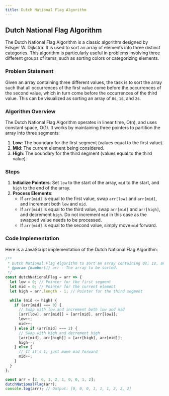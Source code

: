 ```yaml
---
title: Dutch National Flag Algorithm
---
```


## Dutch National Flag Algorithm

The Dutch National Flag Algorithm is a classic algorithm designed by Edsger W. Dijkstra. It is used to sort an array of elements into three distinct categories. This algorithm is particularly useful in problems involving three different groups of items, such as sorting colors or categorizing elements.

### Problem Statement

Given an array containing three different values, the task is to sort the array such that all occurrences of the first value come before the occurrences of the second value, which in turn come before the occurrences of the third value. This can be visualized as sorting an array of `0`s, `1`s, and `2`s.

### Algorithm Overview

The Dutch National Flag Algorithm operates in linear time, O(n), and uses constant space, O(1). It works by maintaining three pointers to partition the array into three segments:

1. **Low**: The boundary for the first segment (values equal to the first value).
2. **Mid**: The current element being considered.
3. **High**: The boundary for the third segment (values equal to the third value).

### Steps

1. **Initialize Pointers**: Set `low` to the start of the array, `mid` to the start, and `high` to the end of the array.
2. **Process Elements**:
   - If `arr[mid]` is equal to the first value, swap `arr[low]` and `arr[mid]`, and increment both `low` and `mid`.
   - If `arr[mid]` is equal to the third value, swap `arr[mid]` and `arr[high]`, and decrement `high`. Do not increment `mid` in this case as the swapped value needs to be processed.
   - If `arr[mid]` is equal to the second value, simply move `mid` forward.

### Code Implementation

Here is a JavaScript implementation of the Dutch National Flag Algorithm:

```javascript
/**
 * Dutch National Flag Algorithm to sort an array containing 0s, 1s, and 2s.
 * @param {number[]} arr - The array to be sorted.
 */
const dutchNationalFlag = arr => {
  let low = 0; // Pointer for the first segment
  let mid = 0; // Pointer for the current element
  let high = arr.length - 1; // Pointer for the third segment

  while (mid <= high) {
    if (arr[mid] === 0) {
      // Swap with low and increment both low and mid
      [arr[low], arr[mid]] = [arr[mid], arr[low]];
      low++;
      mid++;
    } else if (arr[mid] === 2) {
      // Swap with high and decrement high
      [arr[mid], arr[high]] = [arr[high], arr[mid]];
      high--;
    } else {
      // If it's 1, just move mid forward
      mid++;
    }
  }
};

const arr = [2, 0, 1, 2, 1, 0, 0, 1, 2];
dutchNationalFlag(arr);
console.log(arr); // Output: [0, 0, 0, 1, 1, 1, 2, 2, 2]
```

